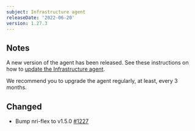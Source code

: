 ```yaml
---
subject: Infrastructure agent
releaseDate: '2022-06-20'
version: 1.27.3
---
```


## Notes
A new version of the agent has been released. See these instructions on how to [update the Infrastructure agent](https://docs.newrelic.com/docs/infrastructure/install-configure-manage-infrastructure/update-or-uninstall/update-infrastructure-agent).

We recommend you to upgrade the agent regularly, at least, every 3 months.

## Changed
* Bump nri-flex to v1.5.0 [#1227](https://github.com/newrelic/infrastructure-agent/pull/1227)
